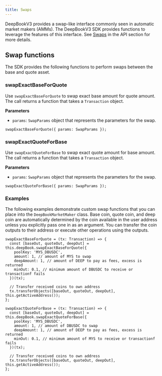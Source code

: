 ```yaml
---
title: Swaps
---
```


DeepBookV3 provides a swap-like interface commonly seen in automatic market makers (AMMs). The DeepBookV3 SDK provides functions to leverage the features of this interface. See [Swaps](../deepbookv3/swaps.mdx) in the API section for more details.

## Swap functions

The SDK provides the following functions to perform swaps between the base and quote asset.

### swapExactBaseForQuote

Use `swapExactBaseForQuote` to swap exact base amount for quote amount. The call returns a function that takes a `Transaction` object.

**Parameters**

- `params`: `SwapParams` object that represents the parameters for the swap.

```tsx
swapExactBaseForQuote({ params: SwapParams });
```

### swapExactQuoteForBase

Use `swapExactQuoteForBase` to swap exact quote amount for base amount. The call returns a function that takes a `Transaction` object. 

**Parameters**

- `params`: `SwapParams` object that represents the parameters for the swap.

```tsx
swapExactQuoteForBase({ params: SwapParams });
```

### Examples

The following examples demonstrate custom swap functions that you can place into the `DeepBookMarketMaker` class. Base coin, quote coin, and deep coin are automatically determined by the coin available in the user address unless you explicitly pass one in as an argument. You can transfer the coin outputs to their address or execute other operations using the outputs.

```tsx
swapExactBaseForQuote = (tx: Transaction) => {
  const [baseOut, quoteOut, deepOut] = this.deepBook.swapExactBaseForQuote({
    poolKey: 'MYS_DBUSDC',
    amount: 1, // amount of MYS to swap
    deepAmount: 1, // amount of DEEP to pay as fees, excess is returned
    minOut: 0.1, // minimum amount of DBUSDC to receive or transactionf fails
  })(tx);

  // Transfer received coins to own address
  tx.transferObjects([baseOut, quoteOut, deepOut], this.getActiveAddress());
};

swapExactQuoteForBase = (tx: Transaction) => {
  const [baseOut, quoteOut, deepOut] = this.deepBook.swapExactQuoteForBase({
    poolKey: 'MYS_DBUSDC',
    amount: 1, // amount of DBUSDC to swap
    deepAmount: 1, // amount of DEEP to pay as fees, excess is returned
    minOut: 0.1, // minimum amount of MYS to receive or transactionf fails
  })(tx);

  // Transfer received coins to own address
  tx.transferObjects([baseOut, quoteOut, deepOut], this.getActiveAddress());
};
```